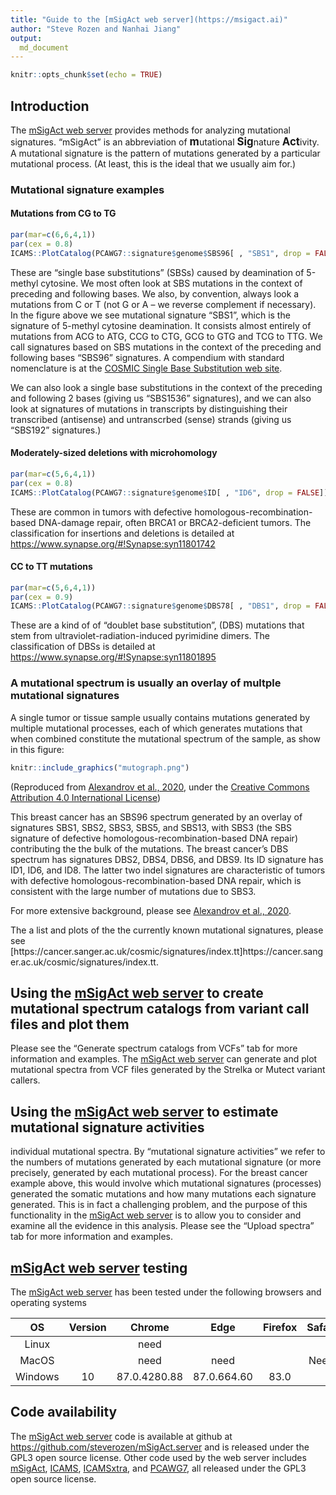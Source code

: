 ```yaml
---
title: "Guide to the [mSigAct web server](https://msigact.ai)"
author: "Steve Rozen and Nanhai Jiang"
output:
  md_document
---
```


```r
knitr::opts_chunk$set(echo = TRUE)
```

## Introduction

The [mSigAct web server](https://msigact.ai) provides methods for analyzing mutational 
signatures. "mSigAct" is an abbreviation of 
<big><strong>m</strong></big>utational 
<big><strong>Sig</strong></big>nature <big><strong>Act</strong></big>ivity. 
A mutational signature is the pattern of mutations generated 
by a particular 
mutational process. (At least, this is the ideal that we usually aim for.)

### Mutational signature examples

#### Mutations from CG to TG

```r
par(mar=c(6,6,4,1))
par(cex = 0.8)
ICAMS::PlotCatalog(PCAWG7::signature$genome$SBS96[ , "SBS1", drop = FALSE])
```

These are "single base substitutions" (SBSs)
caused by deamination of 5-methyl cytosine.
We most often look at
SBS mutations in the context of preceding and following bases. We also, by convention,
always look a mutations from C or T (not G or A -- we reverse complement if necessary).
In the figure above we see mutational signature "SBS1", which
is the signature of 5-methyl cytosine deamination. It consists 
almost entirely of mutations from ACG to ATG, CCG to CTG, GCG to GTG
and TCG to TTG. We call signatures based on SBS mutations in the 
context of the preceding and following bases "SBS96" signatures.
A compendium with standard nomenclature is at the 
[COSMIC Single Base Substitution web site](https://cancer.sanger.ac.uk/cosmic/signatures/SBS/index.tt).

We can also look a single base substitutions in the context of the
preceding and following 2 bases (giving us "SBS1536"
signatures), and we can also look at signatures of mutations
in transcripts by distinguishing their transcribed (antisense)
and untranscrbed (sense) strands (giving us "SBS192" 
signatures.)

#### Moderately-sized deletions with microhomology

```r
par(mar=c(5,6,4,1))
par(cex = 0.8)
ICAMS::PlotCatalog(PCAWG7::signature$genome$ID[ , "ID6", drop = FALSE])
```

These are common in tumors with defective 
homologous-recombination-based DNA-damage repair, often 
BRCA1 or BRCA2-deficient tumors.
The classification for insertions and deletions is
detailed at
[https://www.synapse.org/#!Synapse:syn11801742](https://www.synapse.org/#!Synapse:syn11801742)

#### CC to TT mutations

```r
par(mar=c(5,6,4,1))
par(cex = 0.9)
ICAMS::PlotCatalog(PCAWG7::signature$genome$DBS78[ , "DBS1", drop = FALSE])
```

These are a kind of 
of "doublet base substitution", (DBS)
mutations that stem from ultraviolet-radiation-induced pyrimidine dimers.
The classification of
DBSs is detailed at
[https://www.synapse.org/#!Synapse:syn11801895](https://www.synapse.org/#!Synapse:syn11801895)

### A mutational spectrum is usually an overlay of multple mutational signatures

A single tumor or tissue sample usually contains mutations generated by
multiple mutational processes, each of which generates mutations that
when combined constitute the mutational spectrum of the sample,
as show in this figure:

```r
knitr::include_graphics("mutograph.png")
```

(Reproduced from 
[Alexandrov et al., 2020](https://www.nature.com/articles/s41586-020-1943-3),
under the
[Creative Commons Attribution 4.0 International License](https://creativecommons.org/licenses/by/4.0/))

This breast cancer has an SBS96 spectrum generated by
an overlay of signatures SBS1, SBS2, SBS3, SBS5, and SBS13,
with SBS3 (the SBS signature of defective homologous-recombination-based
DNA repair) contributing the the bulk of the mutations.
The breast cancer's DBS spectrum has signatures 
DBS2, DBS4, DBS6, and DBS9. Its ID signature has ID1, ID6, and
ID8. The latter two indel signatures are characteristic of tumors with 
defective homologous-recombination-based
DNA repair, which is consistent with the large number of
mutations due to SBS3.


For more extensive background, please see 
[Alexandrov et al., 2020](https://www.nature.com/articles/s41586-020-1943-3).

The a list and plots of the the currently known mutational signatures, please
see
[https://cancer.sanger.ac.uk/cosmic/signatures/index.tt]https://cancer.sanger.ac.uk/cosmic/signatures/index.tt.

## Using the [mSigAct web server](https://msigact.ai) to create mutational spectrum catalogs from variant call files and plot them

Please see the "Generate spectrum catalogs from VCFs"
tab for more information and examples.
The [mSigAct web server](https://msigact.ai) can generate and 
plot mutational spectra from VCF files generated by
the Strelka or Mutect variant callers.

## Using the [mSigAct web server](https://msigact.ai) to estimate mutational signature activities

individual mutational spectra. By "mutational signature activities"
we refer to the numbers of mutations generated by each
mutational signature (or more precisely, generated by each
mutational process). For the breast cancer example above, this
would involve which mutational signatures (processes)
generated the somatic mutations and how many mutations
each signature generated. This is in fact a challenging 
problem, and the purpose of this
functionality in the [mSigAct web server](https://msigact.ai)
is to allow you to consider and examine all the evidence in this
analysis. Please see the "Upload spectra" tab for 
more information and examples.

## [mSigAct web server](https://msigact.ai) testing

The [mSigAct web server](https://msigact.ai) 
has been tested under the following browsers and operating systems

| OS      | Version | Chrome       | Edge           | Firefox | Safari |
|:-------:|:-------:|:------------:|:--------------:|:-------:|:------:|
| Linux   |         | need         |                |         |        |
| MacOS   |         | need         |  need          |         |  Need  |
| Windows | 10      | 87.0.4280.88 |  87.0.664.60   |  83.0   |        |  

## Code availability

The [mSigAct web server](https://msigact.ai) code is available at 
github at 
[https://github.com/steverozen/mSigAct.server](https://github.com/steverozen/mSigAct.server)
and is released under 
the GPL3
open source license. 
Other code used by the web
server includes [mSigAct](https://github.com/steverozen/mSigAct), 
[ICAMS](https://cran.r-project.org/package=ICAMS), 
[ICAMSxtra](https://github.com/steverozen/ICAMSxtra), and 
[PCAWG7](https://github.com/steverozen/PCAWG7), all released
under the GPL3 open source license.
